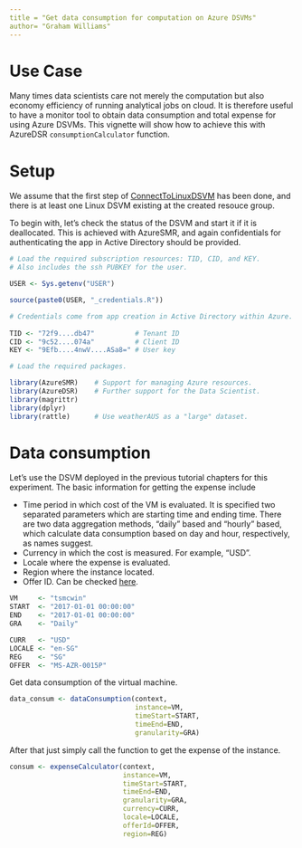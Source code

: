```yaml
---
title = "Get data consumption for computation on Azure DSVMs"
author= "Graham Williams"
---
```


# Use Case

Many times data scientists care not merely the computation but also economy efficiency of running analytical jobs on cloud. It is therefore useful to have a monitor tool to obtain data consumption and total expense for using Azure DSVMs. This vignette will show how to achieve this with AzureDSR `consumptionCalculator` function.

# Setup

We assume that the first step of [ConnectToLinuxDSVM](https://github.com/Azure/AzureDSR/vignettes/ConnectToLinuxDSVM.Rmd) has been done, and there is at least one Linux DSVM existing at the created resouce group.

To begin with, let's check the status of the DSVM and start it if it is deallocated. This is achieved with AzureSMR, and again confidentials for authenticating the app in Active Directory should be provided.

```r
# Load the required subscription resources: TID, CID, and KEY.
# Also includes the ssh PUBKEY for the user.

USER <- Sys.getenv("USER")

source(paste0(USER, "_credentials.R"))
```

```r
# Credentials come from app creation in Active Directory within Azure.
 
TID <- "72f9....db47"          # Tenant ID
CID <- "9c52....074a"          # Client ID
KEY <- "9Efb....4nwV....ASa8=" # User key
```

```r
# Load the required packages.

library(AzureSMR)    # Support for managing Azure resources.
library(AzureDSR)    # Further support for the Data Scientist.
library(magrittr)    
library(dplyr)
library(rattle)      # Use weatherAUS as a "large" dataset.
```

# Data consumption

Let's use the DSVM deployed in the previous tutorial chapters for this experiment. The basic information for getting the expense include

* Time period in which cost of the VM is evaluated. It is specified two separated parameters which are starting time and ending time. There are two data aggregation methods, "daily" based and "hourly" based, which calculate data consumption based on day and hour, respectively, as names suggest.
* Currency in which the cost is measured. For example, "USD".
* Locale where the expense is evaluated.
* Region where the instance located.
* Offer ID. Can be checked [here](https://azure.microsoft.com/en-us/support/legal/offer-details/).

```r
VM     <- "tsmcwin"
START  <- "2017-01-01 00:00:00"
END    <- "2017-01-01 00:00:00"
GRA    <- "Daily"

CURR   <- "USD"
LOCALE <- "en-SG"
REG    <- "SG"
OFFER  <- "MS-AZR-0015P"
```

Get data consumption of the virtual machine.
```r
data_consum <- dataConsumption(context,
                               instance=VM,
                               timeStart=START,
                               timeEnd=END,
                               granularity=GRA)
```

After that just simply call the function to get the expense of the instance. 

```r
consum <- expenseCalculator(context,
                            instance=VM,
                            timeStart=START,
                            timeEnd=END,
                            granularity=GRA,
                            currency=CURR,
                            locale=LOCALE,
                            offerId=OFFER,
                            region=REG)
```
